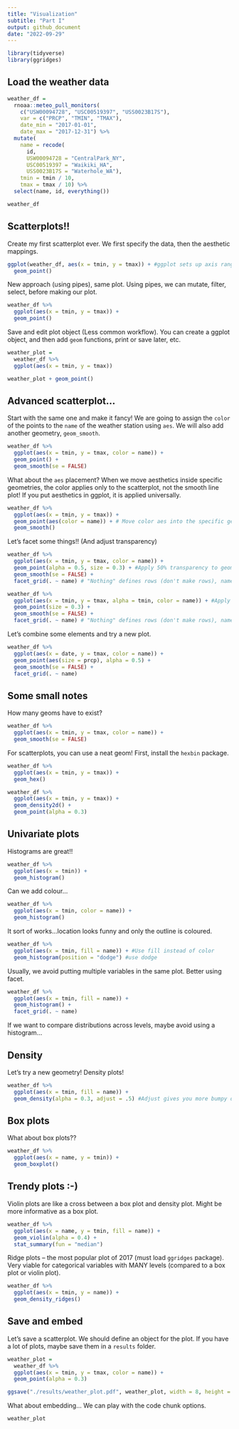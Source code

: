 ```yaml
---
title: "Visualization"
subtitle: "Part I"
output: github_document
date: "2022-09-29"
---
```


```r
library(tidyverse)
library(ggridges)
```

## Load the weather data

```r
weather_df = 
  rnoaa::meteo_pull_monitors(
    c("USW00094728", "USC00519397", "USS0023B17S"),
    var = c("PRCP", "TMIN", "TMAX"), 
    date_min = "2017-01-01",
    date_max = "2017-12-31") %>%
  mutate(
    name = recode(
      id, 
      USW00094728 = "CentralPark_NY", 
      USC00519397 = "Waikiki_HA",
      USS0023B17S = "Waterhole_WA"),
    tmin = tmin / 10,
    tmax = tmax / 10) %>%
  select(name, id, everything())

weather_df
```

## Scatterplots!!

Create my first scatterplot ever. 
We first specify the data, then the aesthetic mappings. 

```r
ggplot(weather_df, aes(x = tmin, y = tmax)) + #ggplot sets up axis ranges based on aes()
  geom_point()
```

New approach (using pipes), same plot. Using pipes, we can mutate, filter, select, before making our plot.

```r
weather_df %>% 
  ggplot(aes(x = tmin, y = tmax)) + 
  geom_point()
```

Save and edit plot object (Less common workflow). You can create a ggplot object, and then add `geom` functions, print or save later, etc.

```r
weather_plot = 
  weather_df %>% 
  ggplot(aes(x = tmin, y = tmax))

weather_plot + geom_point()
```

## Advanced scatterplot...

Start with the same one and make it fancy! We are going to assign the `color` of the points to the `name` of the weather station using `aes`. We will also add another geometry, `geom_smooth`. 

```r
weather_df %>% 
  ggplot(aes(x = tmin, y = tmax, color = name)) + 
  geom_point() + 
  geom_smooth(se = FALSE)
```

What about the `aes` placement? When we move aesthetics inside specific geometries, the color applies only to the scatterplot, not the smooth line plot! If you put aesthetics in ggplot, it is applied universally.

```r
weather_df %>% 
  ggplot(aes(x = tmin, y = tmax)) + 
  geom_point(aes(color = name)) + # Move color aes into the specific geometry (points)
  geom_smooth()
```

Let's facet some things!! (And adjust transparency)

```r
weather_df %>% 
  ggplot(aes(x = tmin, y = tmax, color = name)) + 
  geom_point(alpha = 0.5, size = 0.3) + #Apply 50% transparency to geom_point
  geom_smooth(se = FALSE) + 
  facet_grid(. ~ name) # "Nothing" defines rows (don't make rows), name defines columns

weather_df %>% 
  ggplot(aes(x = tmin, y = tmax, alpha = tmin, color = name)) + #Apply transparency according to tmin
  geom_point(size = 0.3) + 
  geom_smooth(se = FALSE) + 
  facet_grid(. ~ name) # "Nothing" defines rows (don't make rows), name defines columns
```

Let's combine some elements and try a new plot.

```r
weather_df %>% 
  ggplot(aes(x = date, y = tmax, color = name)) + 
  geom_point(aes(size = prcp), alpha = 0.5) + 
  geom_smooth(se = FALSE) + 
  facet_grid(. ~ name)
```

## Some small notes

How many geoms have to exist?
```r
weather_df %>% 
  ggplot(aes(x = tmin, y = tmax, color = name)) + 
  geom_smooth(se = FALSE)
```

For scatterplots, you can use a neat geom! First, install the `hexbin` package.

```r
weather_df %>% 
  ggplot(aes(x = tmin, y = tmax)) + 
  geom_hex()

weather_df %>% 
  ggplot(aes(x = tmin, y = tmax)) + 
  geom_density2d() + 
  geom_point(alpha = 0.3)
```

## Univariate plots

Histograms are great!!

```r
weather_df %>% 
  ggplot(aes(x = tmin)) + 
  geom_histogram()
```

Can we add colour...
```r
weather_df %>% 
  ggplot(aes(x = tmin, color = name)) + 
  geom_histogram()
```

It sort of works...location looks funny and only the outline is coloured.

```r
weather_df %>% 
  ggplot(aes(x = tmin, fill = name)) + #Use fill instead of color
  geom_histogram(position = "dodge") #use dodge
```
Usually, we avoid putting multiple variables in the same plot. Better using facet.

```r
weather_df %>% 
  ggplot(aes(x = tmin, fill = name)) + 
  geom_histogram() + 
  facet_grid(. ~ name)
```

If we want to compare distributions across levels, maybe avoid using a histogram...

## Density

Let's try a new geometry! Density plots!

```r
weather_df %>% 
  ggplot(aes(x = tmin, fill = name)) + 
  geom_density(alpha = 0.3, adjust = .5) #Adjust gives you more bumpy data
```

## Box plots
What about box plots??
```r
weather_df %>% 
  ggplot(aes(x = name, y = tmin)) + 
  geom_boxplot()
```

## Trendy plots :-)

Violin plots are like a cross between a box plot and density plot. Might be more informative as a box plot.

```r
weather_df %>% 
  ggplot(aes(x = name, y = tmin, fill = name)) + 
  geom_violin(alpha = 0.4) + 
  stat_summary(fun = "median")
```

Ridge plots -- the most popular plot of 2017 (must load `ggridges` package). Very viable for categorical variables with MANY levels (compared to a box plot or violin plot). 

```r
weather_df %>% 
  ggplot(aes(x = tmin, y = name)) + 
  geom_density_ridges()
```

## Save and embed

Let's save a scatterplot. We should define an object for the plot. If you have a lot of plots, maybe save them in a `results` folder.

```r
weather_plot = 
  weather_df %>% 
  ggplot(aes(x = tmin, y = tmax, color = name)) +
  geom_point(alpha = 0.3)

ggsave("./results/weather_plot.pdf", weather_plot, width = 8, height = 5)
```

What about embedding...
We can play with the code chunk options.

```r
weather_plot
```




